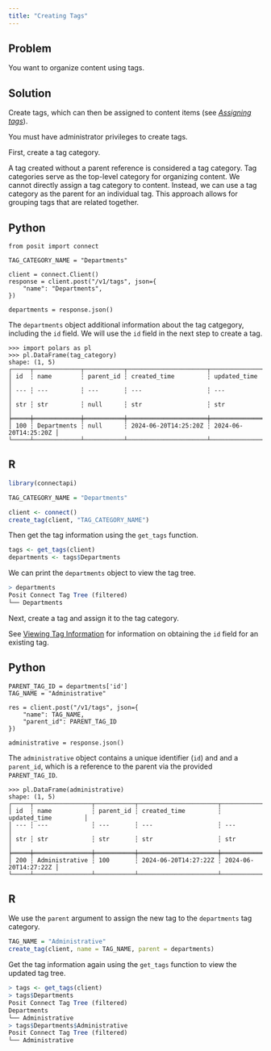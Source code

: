 ```yaml
---
title: "Creating Tags"
---
```


## Problem

You want to organize content using tags.

## Solution

Create tags, which can then be assigned to content items (see [*Assigning tags*](../assigning-tags/index.qmd)).

::: {.callout-warning}

You must have administrator privileges to create tags.

:::


First, create a tag category.

::: {.callout-tip}
A tag created without a parent reference is considered a tag category. Tag categories serve as the top-level category for organizing content. We cannot directly assign a tag category to content. Instead, we can use a tag category as the parent for an individual tag. This approach allows for grouping tags that are related together.
:::

::: {.panel-tabset group="language"}

## Python

```.python
from posit import connect

TAG_CATEGORY_NAME = "Departments"

client = connect.Client()
response = client.post("/v1/tags", json={
    "name": "Departments",
})

departments = response.json()
```

The `departments` object additional information about the tag catgegory, including the `id` field. We will use the `id` field in the next step to create a tag.

```.python
>>> import polars as pl
>>> pl.DataFrame(tag_category)
shape: (1, 5)
┌─────┬─────────────┬───────────┬──────────────────────┬──────────────────────┐
│ id  ┆ name        ┆ parent_id ┆ created_time         ┆ updated_time         │
│ --- ┆ ---         ┆ ---       ┆ ---                  ┆ ---                  │
│ str ┆ str         ┆ null      ┆ str                  ┆ str                  │
╞═════╪═════════════╪═══════════╪══════════════════════╪══════════════════════╡
│ 100 ┆ Departments ┆ null      ┆ 2024-06-20T14:25:20Z ┆ 2024-06-20T14:25:20Z │
└─────┴─────────────┴───────────┴──────────────────────┴──────────────────────┘
```

## R

```.r
library(connectapi)

TAG_CATEGORY_NAME = "Departments"

client <- connect()
create_tag(client, "TAG_CATEGORY_NAME")
```

Then get the tag information using the `get_tags` function.

```.r
tags <- get_tags(client)
departments <- tags$Departments
```

We can print the `departments` object to view the tag tree.

```.r
> departments
Posit Connect Tag Tree (filtered)
└── Departments
```

:::

Next, create a tag and assign it to the tag category.

::: {.callout-tip}
See [Viewing Tag Information](../viewing-tag-information/index.qmd) for information on obtaining the `id` field for an existing tag.
:::

::: {.panel-tabset group="language"}

## Python

```.python

PARENT_TAG_ID = departments['id']
TAG_NAME = "Administrative"

res = client.post("/v1/tags", json={
    "name": TAG_NAME,
    "parent_id": PARENT_TAG_ID
})

administrative = response.json()
```

The `administrative` object contains a unique identifier (`id`) and and a `parent_id`, which is a reference to the parent via the provided `PARENT_TAG_ID`.

```.python
>>> pl.DataFrame(administrative)
shape: (1, 5)
┌─────┬────────────────┬───────────┬──────────────────────┬──────────────────────┐
│ id  ┆ name           ┆ parent_id ┆ created_time         ┆ updated_time         │
│ --- ┆ ---            ┆ ---       ┆ ---                  ┆ ---                  │
│ str ┆ str            ┆ str       ┆ str                  ┆ str                  │
╞═════╪════════════════╪═══════════╪══════════════════════╪══════════════════════╡
│ 200 ┆ Administrative ┆ 100       ┆ 2024-06-20T14:27:22Z ┆ 2024-06-20T14:27:22Z │
└─────┴────────────────┴───────────┴──────────────────────┴──────────────────────┘
```

## R

We use the `parent` argument to assign the new tag to the `departments` tag category.

```.r
TAG_NAME = "Administrative"
create_tag(client, name = TAG_NAME, parent = departments)
```

Get the tag information again using the `get_tags` function to view the updated tag tree.


```.r
> tags <- get_tags(client)
> tags$Departments
Posit Connect Tag Tree (filtered)
Departments
└── Administrative
> tags$Departments$Administrative
Posit Connect Tag Tree (filtered)
└── Administrative
```

:::
